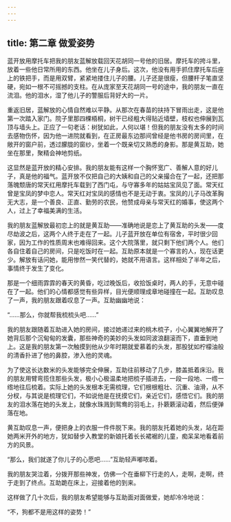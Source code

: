 ```yaml
---
---
---
```

title: 第二章 做爱姿势
---




蓝开放用摩托车把我的朋友蓝解放载回天花胡同一号他的旧居。摩托车的挎斗里，放着一些他日常所用的东西。他坐在儿子身后。这次，他没有用手抓住摩托车后座上的铁把手，而是用双臂，紧紧地搂住儿子的腰。儿子还是很瘦，但腰杆子笔直坚硬，宛如一根不可摇撼的支柱。在从庞家至天花胡同一号的途中，我的朋友一直在流泪。他的泪水，湿了他儿子的警服后背好大的一片。

重返旧居，蓝解放的心情自然难以平静。从那次在春苗的扶持下冒雨出走，这是他第一次踏入家门。院子里那四棵梧桐，树干已经粗大得贴近墙壁，枝权也伸展到瓦顶与墙头上。正应了一句老话：树犹如此，人何以堪！但我的朋友没有太多的时间去感物伤怀，因为他一进院就看到，在正房最东边那间曾经是他书房的房间里，在敞开的窗户前，透过朦胧的窗纱，坐着一个既亲切又熟悉的身影。那是黄互助，她坐在那里，聚精会神地剪纸。

这显然是蓝开放的精心安排。我的朋友能有这样一个胸怀宽广、善解人意的好儿子，真是他的福气。蓝开放不仅把自己的大姨和自己的父亲撮合在了一起，还把那落魄颓唐的常天红用摩托车载到了西门屯，与守寡多年的姑姑宝凤见了面。常天红曾是宝凤的梦中恋人。常天红对宝凤的感情也不是无动于衷。宝凤的儿子马改革胸无大志，是一个善良、正直、勤劳的农民，他赞成母亲与常天红的婚事，使这两个人，过上了幸福美满的生活。

我的朋友蓝解放最初恋上的就是黄互助——准确地说是恋上了黄互助的头发——度尽劫波之后，这两个人终于走在了一起。儿子蓝开放在单位有宿舍，平时很少回家，因为工作的性质周末也难得回来。这个大院落里，就只剩下他们两个人。他们各自住着自己的房间，只是吃饭时在一起。互助原本就是一个寡言的人，现在话更少。解放有话问她，能用惨然一笑代替的，她就不用语言。这样相处了半年之后，事情终于发生了变化。

那是一个细雨霏霏的春天的黄昏，吃过晚饭后，收拾饭桌时，两人的手，无意中碰在了一起。他们的心情都感觉有些异样，目光便顺理成章地碰撞在一起。互助叹息了一声，我的朋友跟着叹息了一声。互助幽幽地说：

“……那么，你就帮我梳梳头吧……”

我的朋友跟随着互助进入她的房间，接过她递过来的桃木梳子，小心翼翼地解开了她背后那个沉甸甸的发囊，那些神奇的美妙的头发如同波浪翻滚而下，直垂到地上。这是我的朋友第一次触摸到他从少年时期就爱慕着的头发，那股犹如柠檬油般的清香扑进了他的鼻腔，渗入他的灵魂。

为了使这长达数米的头发能够完全伸展，互助往前移动了几步，膝盖抵着床沿。我的朋友用臂弯揽住那些头发，极小心极温柔地把梳子插进去，一段一段地、一绺一绺地往后梳着。实际上她的头发根本无需梳理，它们根根粗壮、沉重、油滑，从不分杈，与其说是梳理它们，不如说他是在抚摸它们，亲近它们，感悟它们。我的朋友的泪水落在她的头发上，就像水珠溅到鸳鸯的羽毛上，扑簌簌滚动着，然后便弹落在地。

黄互助叹息一声，便把身上的衣服一件件脱下来。我的朋友托着她的头发，站在距她两米开外的地方，犹如替步入教堂的新娘托着长长裙裾的儿童，痴呆呆地看着前方的风景。

“那么，我们就遂了你儿子的心愿吧……”互助轻声嘟哝着。

我的朋友哭泣着，分拨开那些神发，仿佛一个在垂柳下行走的人，走啊，走啊，终于走到了终点。互助跪在床上，迎接着他的到来。

这样做了几十次后，我的朋友希望能够与互助面对面做爱，她却冷冷地说：

“不，狗都不是用这样的姿势！”